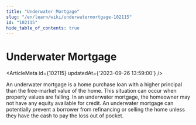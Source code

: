 ```yaml
---
title: "Underwater Mortgage"
slug: "/en/learn/wiki/underwatermortgage-102115"
id: "102115"
hide_table_of_contents: true
---
```



# Underwater Mortgage

<ArticleMeta id={102115} updatedAt={'2023-09-26 13:59:00'} />
<div className='border-solid border-b border-t-0 my-4 border-[var(--ifm-color-gray-300)]' />

An underwater mortgage is a home purchase loan with a higher principal than the free-market value of the home. This situation can occur when property values are falling. In an underwater mortgage, the homeowner may not have any equity available for credit. An underwater mortgage can potentially prevent a borrower from refinancing or selling the home unless they have the cash to pay the loss out of pocket.

